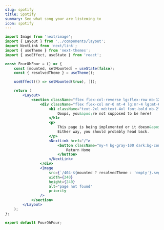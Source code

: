 ```yaml
---
slug: spotify
title: Spotify
summary: See what song your are listening to
icon: spotify
---
```


```jsx
import Image from 'next/image';
import { Layout } from '../components/layout';
import NextLink from 'next/link';
import { useTheme } from 'next-themes';
import { useEffect, useState } from 'react';

const FourOhFour = () => {
	const [mounted, setMounted] = useState(false);
	const { resolvedTheme } = useTheme();

	useEffect(() => setMounted(true), []);

	return (
		<Layout>
			<section className="flex flex-col-reverse lg:flex-row mb-12">
				<div className="flex flex-col mr-0 mt-4 lg:mr-4 lg:mt-0">
					<h1 className="text-2xl md:text-4xl font-bold mb-2">
						Ooops, you&apos;re not supposed to be here!
					</h1>
					<p>
						This page is being implemented or it doesn&apos;t exist.
						Either way, you should probably head back.
					</p>
					<NextLink href="/">
						<button className="my-4 bg-gray-100 dark:bg-contrast py-2 px-1 font-semibold rounded-md hover:ring-2 ring-black dark:ring-white transition-shadow duration 200ms ease-in-out">
							Return Home
						</button>
					</NextLink>
				</div>
				<Image
					src={`/404-${mounted ? resolvedTheme : 'empty'}.svg`}
					width={240}
					height={240}
					alt="page not found"
					priority
				/>
			</section>
		</Layout>
	);
};

export default FourOhFour;
```

